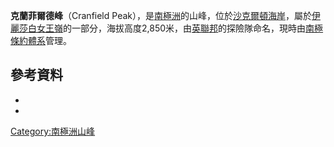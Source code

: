 {{Coord|83|38|S|160|54|E|source:GNIS|display=title}}

'''克蘭菲爾德峰'''（Cranfield Peak），是[[南極洲|南極洲]]的山峰，位於[[沙克爾頓海岸|沙克爾頓海岸]]，屬於[[伊麗莎白女王嶺|伊麗莎白女王嶺]]的一部分，海拔高度2,850米，由[[英聯邦|英聯邦]]的探險隊命名，現時由[[南極條約體系|南極條約體系]]管理。

==參考資料==
*{{cite gnis | type = antarid | id = 3272| name = Cranfield Peak | accessdate = 2011-12-02}}
*{{usgs-gazetteer|id=3272}}

{{DEFAULTSORT:Cranfield Peak}}
[[Category:南極洲山峰|Category:南極洲山峰]]


{{ShackletonCoast-geo-stub}}